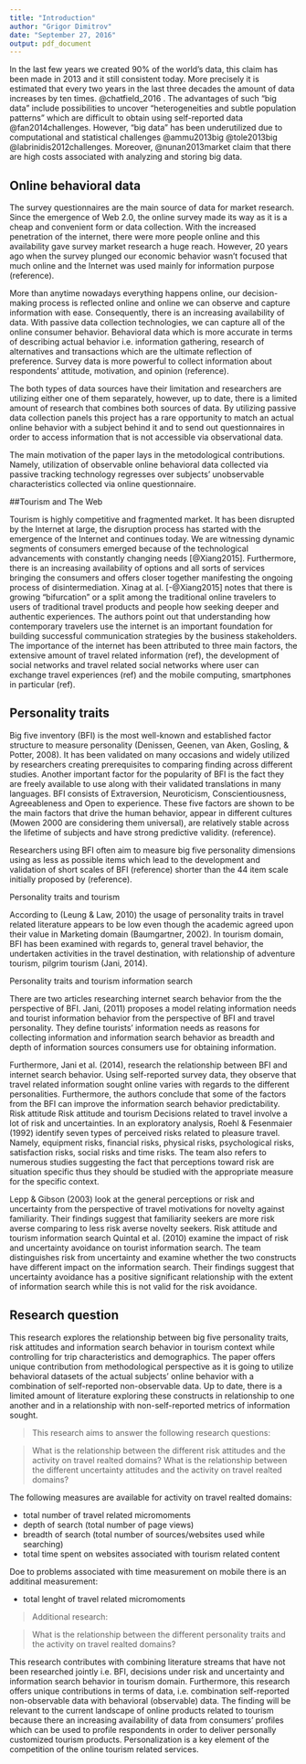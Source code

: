 ```yaml
---
title: "Introduction"
author: "Grigor Dimitrov"
date: "September 27, 2016"
output: pdf_document
---
```


In the last few years we created 90% of the world’s data, this claim has been made in 2013 and it still consistent today. More precisely it is estimated that every two years in the last three decades the amount of data increases by ten times.  <!-- ref -->@chatfield_2016 . The advantages of such “big data” include possibilities to uncover “heterogeneities and subtle population patterns” which are difficult to obtain using self-reported data <!-- ref -->@fan2014challenges. However, “big data” has been underutilized due to computational and statistical challenges @ammu2013big @tole2013big @labrinidis2012challenges. Moreover, @nunan2013market claim that there are high costs associated with analyzing and storing big data.


## Online behavioral data

The survey questionnaires are the main source of data for market research. Since the emergence of Web 2.0, the online survey made its way as it is a cheap and convenient form or data collection. With the increased penetration of the internet, there were more people online and this availability gave survey market research a huge reach. However, 20 years ago when the survey plunged our economic behavior wasn’t focused that much online and the Internet was used mainly for information purpose (reference).

More than anytime nowadays everything happens online, our decision-making process is reflected online and online we can observe and capture information with ease. Consequently, there is an increasing availability of data. With passive data collection technologies, we can capture all of the online consumer behavior. Behavioral data which is more accurate in terms of describing actual behavior i.e. information gathering, research of alternatives and transactions which are the ultimate reflection of preference. Survey data is more powerful to collect information about respondents’ attitude, motivation, and opinion (reference). 

The both types of data sources have their limitation and researchers are utilizing either one of them separately, however, up to date, there is a limited amount of research that combines both sources of data. By utilizing passive data collection panels this project has a rare opportunity to match an actual online behavior with a subject behind it and to send out questionnaires in order to access information that is not accessible via observational data.

The main motivation of the paper lays in the metodological contributions. Namely, utilization of observable online behavioral data collected via passive tracking technology regresses over subjects' unobservable characteristics collected via online questionnaire. 



##Tourism and The Web

 Tourism is highly competitive and fragmented market. It has been disrupted by the Internet at large, the disruption process has started with the emergence of the Internet and continues today. We are witnessing dynamic segments of consumers emerged because of the technological advancements with constantly changing needs [@Xiang2015]. Furthermore, there is an increasing availability of options and all sorts of services bringing the consumers and offers closer together manifesting the ongoing process of disintermediation. Xinag at al. [-@Xiang2015] notes that there is growing “bifurcation” or a split among the traditional online travelers to users of traditional travel products and people how seeking deeper and authentic experiences. The authors point out that understanding how contemporary travelers use the internet is an important foundation for building successful communication strategies by the business stakeholders. The importance of the internet has been attributed to three main factors, the extensive amount of travel related information (ref)<!-- REFERENCE -->, the development of social networks and travel related social networks where user can exchange travel experiences (ref) and the mobile computing, smartphones in particular (ref)<!-- REFERENCE -->.

## Personality traits

Big five inventory (BFI) is the most well-known and established factor structure to measure personality (Denissen, Geenen, van Aken, Gosling, & Potter, 2008). It has been validated on many occasions and widely utilized by researchers creating prerequisites to comparing finding across different studies. Another important factor for the popularity of BFI is the fact they are freely available to use along with their validated translations in many languages. BFI consists of Extraversion, Neuroticism, Conscientiousness, Agreeableness and Open to experience. These five factors are shown to be the main factors that drive the human behavior, appear in different cultures (Mowen 2000 are considering them universal), are relatively stable across the lifetime of subjects and have strong predictive validity. (reference). 

Researchers using BFI often aim to measure big five personality dimensions using as less as possible items which lead to the development and validation of short scales of BFI (reference) shorter than the 44 item scale initially proposed by (reference).

Personality traits and tourism

According to (Leung & Law, 2010) the usage of personality traits in travel related literature appears to be low even though the academic agreed upon their value in Marketing domain (Baumgartner, 2002). In tourism domain, BFI has been examined with regards to, general travel behavior, the undertaken activities in the travel destination, with relationship of adventure tourism, pilgrim tourism (Jani, 2014). 

Personality traits and tourism information search

There are two articles researching internet search behavior from the the perspective of BFI. Jani, (2011) proposes a model relating information needs and tourist information behavior from the perspective of BFI and travel personality. They define tourists’ information needs as reasons for collecting information and information search behavior as breadth and depth of information sources consumers use for obtaining information.

Furthermore, Jani et al. (2014), research the relationship between BFI and internet search behavior. Using self-reported survey data, they observe that travel related information sought online varies with regards to the different personalities. Furthermore, the authors conclude that some of the factors from the BFI can improve the information search behavior predictability.
Risk attitude
Risk attitude and tourism
Decisions related to travel involve a lot of risk and uncertainties. In an exploratory analysis, Roehl & Fesenmaier (1992) identify seven types of perceived risks related to pleasure travel. Namely, equipment risks, financial risks, physical risks, psychological risks, satisfaction risks, social risks and time risks. The team also refers to numerous studies suggesting the fact that perceptions toward risk are situation specific thus they should be studied with the appropriate measure for the specific context. 

Lepp & Gibson (2003) look at the general perceptions or risk and uncertainty from the perspective of travel motivations for novelty against familiarity. Their findings suggest that familiarity seekers are more risk averse comparing to less risk averse novelty seekers.
Risk attitude and tourism information search
Quintal et al. (2010) examine the impact of risk and uncertainty avoidance on tourist information search. The team distinguishes risk from uncertainty and examine whether the two constructs have different impact on the information search. Their findings suggest that uncertainty avoidance has a positive significant relationship with the extent of information search while this is not valid for the risk avoidance.

## Research question

This research explores the relationship between big five personality traits, risk attitudes and information search behavior in tourism context while controlling for trip characteristics and demographics. The paper offers unique contribution from methodological perspective as it is going to utilize behavioral datasets of the actual subjects’ online behavior with a combination of self-reported non-observable data. Up to date, there is a limited amount of literature exploring these constructs in relationship to one another and in a relationship with non-self-reported metrics of information sought.

> This research aims to answer the following research questions:

> What is the relationship between the different risk attitudes and the activity on travel realted domains?
> What is the relationship between the different uncertainty attitudes and the activity on travel realted domains?

The following measures are available for activity on travel realted domains:

* total number of travel related micromoments
* depth of search (total number of page views)
* breadth of search (total number of sources/websites used while searching)
* total time spent on websites associated with tourism related content

Doe to problems associated with time measurement on mobile there is an additinal measurement:

* total lenght of travel related micromoments

> Additional research:

> What is the relationship between the different personality traits and the activity on travel realted domains?


This research contributes with combining literature streams that have not been researched jointly i.e. BFI, decisions under risk and uncertainty and information search behavior in tourism domain.
Furthermore, this research offers unique contributions in terms of data, i.e. combination self-reported non-observable data with behavioral (observable) data.
The finding will be relevant to the current landscape of online products related to tourism because there an increasing availability of data from consumers’ profiles which can be used to profile respondents in order to deliver personally customized tourism products. Personalization is a key element of the competition of the online tourism related services.
